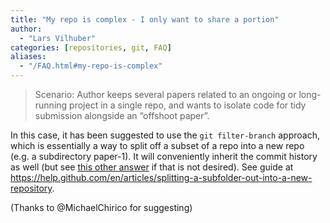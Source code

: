 ```yaml
---
title: "My repo is complex - I only want to share a portion"
author: 
  - "Lars Vilhuber"
categories: [repositories, git, FAQ]
aliases:
  - "/FAQ.html#my-repo-is-complex"
---
```


> Scenario: Author keeps several papers related to an ongoing or long-running project in a single repo, and wants to isolate code for tidy submission alongside an "offshoot paper".

In this case, it has been suggested to use the `git filter-branch` approach, which is essentially a way to split off a subset of a repo into a new repo (e.g. a subdirectory paper-1). It will conveniently inherit the commit history as well (but see [this other answer](do-i-need-to-release-code-history.qmd) if that is not desired). See guide at [https://help.github.com/en/articles/splitting-a-subfolder-out-into-a-new-repository](https://help.github.com/en/articles/splitting-a-subfolder-out-into-a-new-repository).

(Thanks to @MichaelChirico for suggesting)